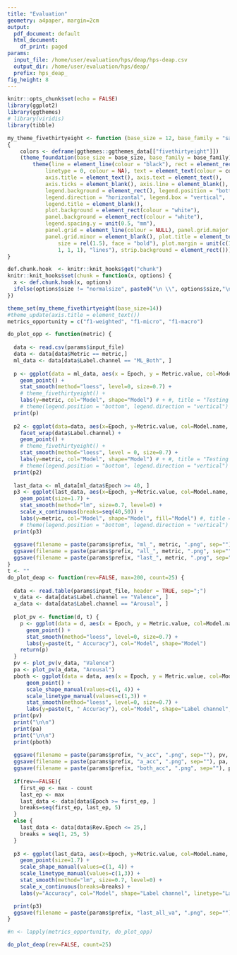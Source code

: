 ```yaml
---
title: "Evaluation"
geometry: a4paper, margin=2cm
output:
  pdf_document: default
  html_document:
    df_print: paged
params:
  input_file: /home/user/evaluation/hps/deap/hps-deap.csv
  output_dir: /home/user/evaluation/hps/deap/
  prefix: hps_deap_
fig_height: 8
---
```


```r
knitr::opts_chunk$set(echo = FALSE)
library(ggplot2)
library(ggthemes)
# library(viridis)
library(tibble)

my_theme_fivethirtyeight <- function (base_size = 12, base_family = "sans") 
{
    colors <- deframe(ggthemes::ggthemes_data[["fivethirtyeight"]])
    (theme_foundation(base_size = base_size, base_family = base_family) + 
        theme(line = element_line(colour = "black"), rect = element_rect(fill = colors["White"], 
            linetype = 0, colour = NA), text = element_text(colour = colors["Dark Gray"]), 
            axis.title = element_text(), axis.text = element_text(), 
            axis.ticks = element_blank(), axis.line = element_blank(), 
            legend.background = element_rect(), legend.position = "bottom", 
            legend.direction = "horizontal", legend.box = "vertical", 
            legend.title = element_blank(),
            plot.background = element_rect(colour = "white"),
            panel.background = element_rect(colour = "white"),
            legend.spacing.y = unit(0.5, "mm"),
            panel.grid = element_line(colour = NULL), panel.grid.major = element_line(colour = colors["Medium Gray"]), 
            panel.grid.minor = element_blank(), plot.title = element_text(hjust = 0, 
                size = rel(1.5), face = "bold"), plot.margin = unit(c(1, 
                1, 1, 1), "lines"), strip.background = element_rect()))
}

def.chunk.hook  <- knitr::knit_hooks$get("chunk")
knitr::knit_hooks$set(chunk = function(x, options) {
  x <- def.chunk.hook(x, options)
  ifelse(options$size != "normalsize", paste0("\n \\", options$size,"\n\n", x, "\n\n \\normalsize"), x)
})

theme_set(my_theme_fivethirtyeight(base_size=14))
#theme_update(axis.title = element_text())
metrics_opportunity = c("f1-weighted", "f1-micro", "f1-macro")
```

```r
do_plot_opp <- function(metric) {
  
  data <- read.csv(params$input_file)
  data <- data[data$Metric == metric,]
  ml_data <- data[data$Label.channel == "ML_Both", ]
  
  p <- ggplot(data = ml_data, aes(x = Epoch, y = Metric.value, col=Model.name, shape=Model.name)) +
    geom_point() +
    stat_smooth(method="loess", level=0, size=0.7) + 
    # theme_fivethirtyeight() + 
    labs(y=metric, col="Model", shape="Model") # + #, title = "Testing results for ML_Both_Arms") + 
    # theme(legend.position = "bottom", legend.direction = "vertical")
  print(p)
  
  p2 <- ggplot(data=data, aes(x=Epoch, y=Metric.value, col=Model.name, shape=Model.name)) +
    facet_wrap(data$Label.channel) +
    geom_point() +
    # theme_fivethirtyeight() + 
    stat_smooth(method="loess", level = 0, size=0.7) + 
    labs(y=metric, col="Model", shape="Model") # + #, title = "Testing results for all labels") +
    # theme(legend.position = "bottom", legend.direction = "vertical")
  print(p2)
  
  last_data <- ml_data[ml_data$Epoch >= 40, ]
  p3 <- ggplot(last_data, aes(x=Epoch, y=Metric.value, col=Model.name, shape=Model.name)) +
    geom_point(size=1.7) +
    stat_smooth(method="lm", size=0.7, level=0) + 
    scale_x_continuous(breaks=seq(40,50)) +
    labs(y=metric, col="Model", shape="Model", fill="Model") #, title = "Last 10 epochs") +
    # theme(legend.position = "bottom", legend.direction = "vertical")
  print(p3)
  
  ggsave(filename = paste(params$prefix, "ml_", metric, ".png", sep=""), p, path=params$output_dir, dpi="print")
  ggsave(filename = paste(params$prefix, "all_", metric, ".png", sep=""), p2, path=params$output_dir, dpi="print")
  ggsave(filename = paste(params$prefix, "last_", metric, ".png", sep=""), p3, path=params$output_dir, dpi="print")
}
t <- ""
do_plot_deap <- function(rev=FALSE, max=200, count=25) {
  
  data <- read.table(params$input_file, header = TRUE, sep=";")
  v_data <- data[data$Label.channel == "Valence", ]
  a_data <- data[data$Label.channel == "Arousal", ]
  
  plot_pv <- function(d, t) {
    p <- ggplot(data = d, aes(x = Epoch, y = Metric.value, col=Model.name, shape=Model.name)) +
      geom_point() +
      stat_smooth(method="loess", level=0, size=0.7) + 
      labs(y=paste(t, " Accuracy"), col="Model", shape="Model")
    return(p)
  }
  pv <- plot_pv(v_data, "Valence")
  pa <- plot_pv(a_data, "Arousal")
  pboth <- ggplot(data = data, aes(x = Epoch, y = Metric.value, col=Model.name, shape=Label.channel, linetype=Label.channel)) +
      geom_point() +
      scale_shape_manual(values=c(1, 4)) +
      scale_linetype_manual(values=c(1,3)) +
      stat_smooth(method="loess", level=0, size=0.7) + 
      labs(y=paste(t, " Accuracy"), col="Model", shape="Label channel", linetype="Label channel")
  print(pv)
  print("\n\n")
  print(pa)
  print("\n\n")
  print(pboth)
  
  ggsave(filename = paste(params$prefix, "v_acc", ".png", sep=""), pv, path=params$output_dir, dpi="print")
  ggsave(filename = paste(params$prefix, "a_acc", ".png", sep=""), pa, path=params$output_dir, dpi="print")
  ggsave(filename = paste(params$prefix, "both_acc", ".png", sep=""), pboth, path=params$output_dir, dpi="print")
  
  if(rev==FALSE){
    first_ep <- max - count
    last_ep <- max
    last_data <- data[data$Epoch >= first_ep, ]
    breaks=seq(first_ep, last_ep, 5)
  } 
  else {
    last_data <- data[data$Rev.Epoch <= 25,]
    breaks = seq(1, 25, 5)
  }
  
  p3 <- ggplot(last_data, aes(x=Epoch, y=Metric.value, col=Model.name, shape=Label.channel, linetype=Label.channel)) +
    geom_point(size=1.7) +
    scale_shape_manual(values=c(1, 4)) +
    scale_linetype_manual(values=c(1,3)) +
    stat_smooth(method="lm", size=0.7, level=0) +
    scale_x_continuous(breaks=breaks) +
    labs(y="Accuracy", col="Model", shape="Label channel", linetype="Label channel")

  print(p3)
  ggsave(filename = paste(params$prefix, "last_all_va", ".png", sep=""), p3, path=params$output_dir, dpi="print")
}
```

```r
#n <- lapply(metrics_opportunity, do_plot_opp)

do_plot_deap(rev=FALSE, count=25)
```

